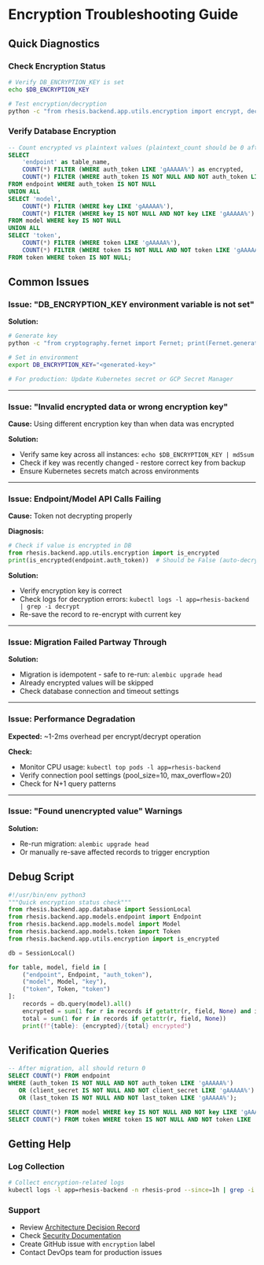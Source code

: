 # Encryption Troubleshooting Guide

## Quick Diagnostics

### Check Encryption Status

```bash
# Verify DB_ENCRYPTION_KEY is set
echo $DB_ENCRYPTION_KEY

# Test encryption/decryption
python -c "from rhesis.backend.app.utils.encryption import encrypt, decrypt; print('✓ Working')"
```

### Verify Database Encryption

```sql
-- Count encrypted vs plaintext values (plaintext_count should be 0 after migration)
SELECT
    'endpoint' as table_name,
    COUNT(*) FILTER (WHERE auth_token LIKE 'gAAAAA%') as encrypted,
    COUNT(*) FILTER (WHERE auth_token IS NOT NULL AND NOT auth_token LIKE 'gAAAAA%') as plaintext
FROM endpoint WHERE auth_token IS NOT NULL
UNION ALL
SELECT 'model',
    COUNT(*) FILTER (WHERE key LIKE 'gAAAAA%'),
    COUNT(*) FILTER (WHERE key IS NOT NULL AND NOT key LIKE 'gAAAAA%')
FROM model WHERE key IS NOT NULL
UNION ALL
SELECT 'token',
    COUNT(*) FILTER (WHERE token LIKE 'gAAAAA%'),
    COUNT(*) FILTER (WHERE token IS NOT NULL AND NOT token LIKE 'gAAAAA%')
FROM token WHERE token IS NOT NULL;
```

## Common Issues

### Issue: "DB_ENCRYPTION_KEY environment variable is not set"

**Solution:**
```bash
# Generate key
python -c "from cryptography.fernet import Fernet; print(Fernet.generate_key().decode())"

# Set in environment
export DB_ENCRYPTION_KEY="<generated-key>"

# For production: Update Kubernetes secret or GCP Secret Manager
```

---

### Issue: "Invalid encrypted data or wrong encryption key"

**Cause:** Using different encryption key than when data was encrypted

**Solution:**
- Verify same key across all instances: `echo $DB_ENCRYPTION_KEY | md5sum`
- Check if key was recently changed - restore correct key from backup
- Ensure Kubernetes secrets match across environments

---

### Issue: Endpoint/Model API Calls Failing

**Cause:** Token not decrypting properly

**Diagnosis:**
```python
# Check if value is encrypted in DB
from rhesis.backend.app.utils.encryption import is_encrypted
print(is_encrypted(endpoint.auth_token))  # Should be False (auto-decrypted by ORM)
```

**Solution:**
- Verify encryption key is correct
- Check logs for decryption errors: `kubectl logs -l app=rhesis-backend | grep -i decrypt`
- Re-save the record to re-encrypt with current key

---

### Issue: Migration Failed Partway Through

**Solution:**
- Migration is idempotent - safe to re-run: `alembic upgrade head`
- Already encrypted values will be skipped
- Check database connection and timeout settings

---

### Issue: Performance Degradation

**Expected:** ~1-2ms overhead per encrypt/decrypt operation

**Check:**
- Monitor CPU usage: `kubectl top pods -l app=rhesis-backend`
- Verify connection pool settings (pool_size=10, max_overflow=20)
- Check for N+1 query patterns

---

### Issue: "Found unencrypted value" Warnings

**Solution:**
- Re-run migration: `alembic upgrade head`
- Or manually re-save affected records to trigger encryption

## Debug Script

```python
#!/usr/bin/env python3
"""Quick encryption status check"""
from rhesis.backend.app.database import SessionLocal
from rhesis.backend.app.models.endpoint import Endpoint
from rhesis.backend.app.models.model import Model
from rhesis.backend.app.models.token import Token
from rhesis.backend.app.utils.encryption import is_encrypted

db = SessionLocal()

for table, model, field in [
    ("endpoint", Endpoint, "auth_token"),
    ("model", Model, "key"),
    ("token", Token, "token")
]:
    records = db.query(model).all()
    encrypted = sum(1 for r in records if getattr(r, field, None) and is_encrypted(getattr(r, field)))
    total = sum(1 for r in records if getattr(r, field, None))
    print(f"{table}: {encrypted}/{total} encrypted")
```

## Verification Queries

```sql
-- After migration, all should return 0
SELECT COUNT(*) FROM endpoint
WHERE (auth_token IS NOT NULL AND NOT auth_token LIKE 'gAAAAA%')
   OR (client_secret IS NOT NULL AND NOT client_secret LIKE 'gAAAAA%')
   OR (last_token IS NOT NULL AND NOT last_token LIKE 'gAAAAA%');

SELECT COUNT(*) FROM model WHERE key IS NOT NULL AND NOT key LIKE 'gAAAAA%';
SELECT COUNT(*) FROM token WHERE token IS NOT NULL AND NOT token LIKE 'gAAAAA%';
```

## Getting Help

### Log Collection
```bash
# Collect encryption-related logs
kubectl logs -l app=rhesis-backend -n rhesis-prod --since=1h | grep -i "encrypt\|decrypt" > logs.txt
```

### Support
- Review [Architecture Decision Record](./database-field-encryption.md)
- Check [Security Documentation](./security.md)
- Create GitHub issue with `encryption` label
- Contact DevOps team for production issues
